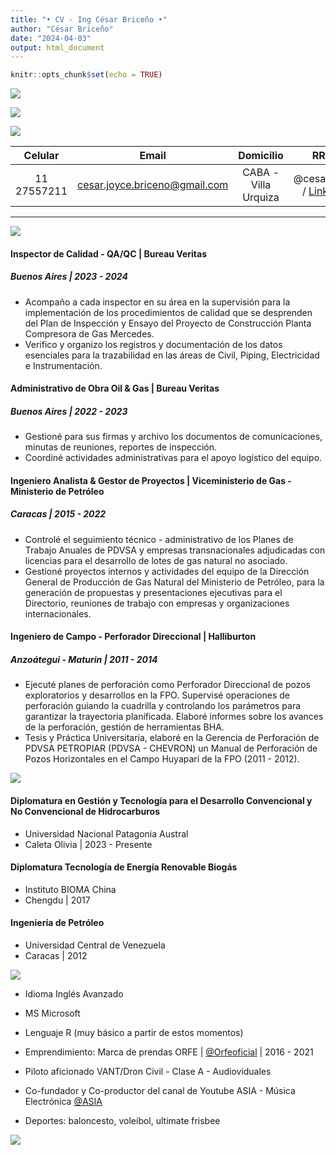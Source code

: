 ```yaml
---
title: "• CV - Ing César Briceño •"
author: "César Briceño"
date: "2024-04-03"
output: html_document
---
```


```r
knitr::opts_chunk$set(echo = TRUE)
```

![](Foto-César.jpg)

![](Perfil 1.jpg)



![](Contacto.jpg)

|   Celular   |                                     Email                                      |      Domicilio       |                             RRSS                             |
|:---------------:|:---------------:|:--------------------:|:---------------:|
| 11 27557211 | [cesar.joyce.briceno\@gmail.com](mailto:cesar.joyce.briceno@gmail.com){.email} | CABA - Villa Urquiza | @cesar.joyce / [LinkedIn](www.linkedin.com/in/césar-briceño) |

------------------------------------------------------------------------

![](Experiancia Laboral.jpg)

#### Inspector de Calidad - QA/QC \| Bureau Veritas

##### Buenos Aires \| 2023 - 2024

-   Acompaño a cada inspector en su área en la supervisión para la implementación de los procedimientos de calidad que se desprenden del Plan de Inspección y Ensayo del Proyecto de Construcción Planta Compresora de Gas Mercedes.
-   Verifico y organizo los registros y documentación de los datos esenciales para la trazabilidad en las áreas de Civil, Piping, Electricidad e Instrumentación.

#### Administrativo de Obra Oil & Gas \| Bureau Veritas

##### Buenos Aires \| 2022 - 2023

-   Gestioné para sus firmas y archivo los documentos de comunicaciones, minutas de reuniones, reportes de inspección.
-   Coordiné actividades administrativas para el apoyo logístico del equipo.

#### Ingeniero Analista & Gestor de Proyectos \| Viceministerio de Gas - Ministerio de Petróleo

##### Caracas \| 2015 - 2022

-   Controlé el seguimiento técnico - administrativo de los Planes de Trabajo Anuales de PDVSA y empresas transnacionales adjudicadas con licencias para el desarrollo de lotes de gas natural no asociado.
-   Gestioné proyectos internos y actividades del equipo de la Dirección General de Producción de Gas Natural del Ministerio de Petróleo, para la generación de propuestas y presentaciones ejecutivas para el Directorio, reuniones de trabajo con empresas y organizaciones internacionales.

#### Ingeniero de Campo - Perforador Direccional \| Halliburton

##### Anzoátegui - Maturin \| 2011 - 2014

-   Ejecuté planes de perforación como Perforador Direccional de pozos exploratorios y desarrollos en la FPO. Supervisé operaciones de perforación guiando la cuadrilla y controlando los parámetros para garantizar la trayectoria planificada. Elaboré informes sobre los avances de la perforación, gestión de herramientas BHA.
-   Tesis y Práctica Universitaria, elaboré en la Gerencia de Perforación de PDVSA PETROPIAR (PDVSA - CHEVRON) un Manual de Perforación de Pozos Horizontales en el Campo Huyaparí de la FPO (2011 - 2012).

![](Educación.jpg)

#### Diplomatura en Gestión y Tecnología para el Desarrollo Convencional y No Convencional de Hidrocarburos

-   Universidad Nacional Patagonia Austral
-   Caleta Olivia \| 2023 - Presente

#### Diplomatura Tecnología de Energía Renovable Biogás

-   Instituto BIOMA China
-   Chengdu \| 2017

#### Ingeniería de Petróleo

-   Universidad Central de Venezuela
-   Caracas \| 2012


![](Habilidades.jpg)

-   Idioma Inglés Avanzado
-   MS Microsoft 
-   Lenguaje R (muy básico a partir de estos momentos)
-   Emprendimiento: Marca de prendas ORFE | [@Orfeoficial](https://www.instagram.com/orfeoficial/?hl=es) | 2016 - 2021 
-   Piloto aficionado VANT/Dron Civil - Clase A - Audioviduales
-   Co-fundador y Co-productor del canal de Youtube ASIA - Música Electrónica [@ASIA](https://www.youtube.com/@Asiapresents)
   
-   Deportes: baloncesto, voleibol, ultimate frisbee

![](Banner Linkedin.png)